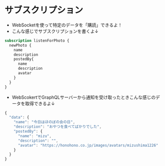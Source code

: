 # サブスクリプション

- WebSocketを使って特定のデータを<span class="text-danger font-bold">「購読」</span>できるよ！
- こんな感じでサブスクリプションを書くよ↓

```graphql
subscription listenForPhoto {
  newPhoto {
    name
    description
    postedBy{
      name
      description
      avatar
    }
  }
}
```
- WebScokertでGraphQLサーバーから通知を受け取ったときこんな感じのデータを取得できるよ↓
```js
{
  "data": {
    "name": "今日はほのぼの会の日",
    "description": "おやつを食べてばかりでした",
    "postedBy": {
      "name": "mizu",
      "description": "",
      "avatar": "https://honohono.co.jp/images/avatars/mizushima1226"
    }
  }
}
```